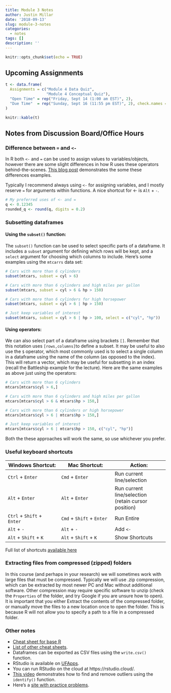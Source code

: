 ```yaml
---
title: Module 3 Notes
author: Justin Millar
date: '2018-09-13'
slug: module-3-notes
categories:
  - notes
tags: []
description: ''
---
```


```r
knitr::opts_chunk$set(echo = TRUE)
```

## Upcoming Assignments


```r

t <- data.frame(
  Assignments = c("Module 4 Data Quiz", 
                  "Module 4 Conceptual Quiz"),
  "Open Time" = rep("Friday, Sept 14 (1:00 am EST)", 2),
  "Due Time"  = rep("Sunday, Sept 16 (11:55 pm EST)", 2), check.names = F
)

knitr::kable(t)
```

## Notes from Discussion Board/Office Hours

### Difference between `=` and `<-`

In R both `<-` and `=` can be used to assign values to variables/objects, however there are some slight differences in how R uses these operators behind-the-scenes. [This blog post](https://renkun.me/2014/01/28/difference-between-assignment-operators-in-r/) demonstrates the some these differences examples.

Typically I recommend always using `<-` for assigning variables, and I mostly reserve `=` for arguments within functions. A nice shortcut for <- is `Alt` + `-`.

```r
# My preferred uses of <- and =
q <- 0.12345
rounded_q <- round(q, digits = 0.2)
```



### Subsetting dataframes

#### Using the `subset()` function:

The `subset()` function can be used to select specific parts of a dataframe. It includes a `subset` argument for defining which rows will be kept, and a `select` argument for choosing which columns to include. Here's some examples using the `mtcarrs` data set:

```r
# Cars with more than 6 cylinders 
subset(mtcars, subset = cyl > 6)

# Cars with more than 6 cylinders and high miles per gallon
subset(mtcars, subset = cyl > 6 & hp > 150)

# Cars with more than 6 cylinders for high horsepower
subset(mtcars, subset = cyl > 6 | hp > 150)

# Just keep variables of interest
subset(mtcars, subset = cyl > 6 | hp > 100, select = c("cyl", "hp"))
```

#### Using operators:

We can also select part of a dataframe using brackets `[]`. Remember that this notation uses `[rows,columns]`to define a subset. It may be useful to also use the `$` operator, which most commonly used is to select a single column in a dataframe using the name of the column (as opposed to the index). This will return a vector, which may be useful for subsetting in an index (recall the Battleship example for the lecture). Here are the same examples as above just using the operators:

```r
# Cars with more than 6 cylinders 
mtcars[mtcars$cyl > 6,]

# Cars with more than 6 cylinders and high miles per gallon
mtcars[mtcars$cyl > 6 & mtcars$hp > 150,]

# Cars with more than 6 cylinders or high horsepower
mtcars[mtcars$cyl > 6 | mtcars$hp > 150,]

# Just keep variables of interest
mtcars[mtcars$cyl > 6 | mtcars$hp > 150, c("cyl", "hp")]

```

Both the these approaches will work the same, so use whichever you prefer. 


### Useful keyboard shortcuts

| Windows Shortcut: | Mac Shortcut: | Action: |
|---|---|---|
|`Ctrl` + `Enter`|`Cmd` + `Enter`| Run current line/selection |
|`Alt` + `Enter`|`Alt` + `Enter`| Run current line/selection (retain cursor position)|
|`Ctrl` + `Shift` + `Enter`|`Cmd` + `Shift` + `Enter`| Run Entire |
| `Alt` + `-`|`Alt` + `-`| Add `<-` |
| `Alt` + `Shift` + `K`|`Alt` + `Shift` + `K`| Show Shortcuts|

Full list of shortcuts [available here](https://support.rstudio.com/hc/en-us/articles/200711853-Keyboard-Shortcuts?mobile_site=true)

### Extracting files from compressed (zipped) folders

In this course (and perhaps in your research) we will sometimes work with large files that must be compressed. Typically we will use .zip compression, which can be extracted by most newer PC and Mac without additional software. Other compression may require specific software to unzip (check the `Properties` of the folder, and try Google if you are unsure how to open). It is important that you either Extract the contents of the compressed folder, or manually move the files to a new location once to open the folder. This is because R will not allow you to specify a path to a file in a compressed folder. 


### Other notes
- [Cheat sheet for base R](https://www.rstudio.com/wp-content/uploads/2016/10/r-cheat-sheet-3.pdf)
- [List of other cheat sheets](https://rstudio.cloud/learn/cheat-sheets).
- Dataframes can be exported as CSV files using the `write.csv()` function.
- RStudio is available on [UFApps](https://info.apps.ufl.edu/).
- You can run RStudio on the cloud at https://rstudio.cloud/.
- [This video](https://www.youtube.com/watch?v=rVCBqg6xghI) demonstrates how to find and remove outliers using the `identify()` function.
-  Here's a [site with practice problems](http://rstatistics.net/).
